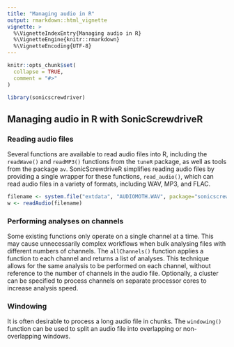 ```yaml
---
title: "Managing audio in R"
output: rmarkdown::html_vignette
vignette: >
  %\VignetteIndexEntry{Managing audio in R}
  %\VignetteEngine{knitr::rmarkdown}
  %\VignetteEncoding{UTF-8}
---
```


```r
knitr::opts_chunk$set(
  collapse = TRUE,
  comment = "#>"
)
```

```r
library(sonicscrewdriver)
```

## Managing audio in R with SonicScrewdriveR

### Reading audio files
Several functions are available to read audio files into R, including the `readWave()` and `readMP3()` functions from the `tuneR` package, as well as tools from the package `av`. SonicScrewdriveR simplifies reading audio files by providing a single wrapper for these functions, `read_audio()`, which can read audio files in a variety of formats, including WAV, MP3, and FLAC. 

```r
filename <- system.file("extdata", "AUDIOMOTH.WAV", package="sonicscrewdriver")
w <- readAudio(filename)
```

### Performing analyses on channels

Some existing functions only operate on a single channel at a time. This may cause unnecessarily complex workflows when bulk analysing files with different numbers of channels. The `allChannels()` function applies a function to each channel and returns a list of analyses. This technique allows for the same analysis to be performed on each channel, without reference to the number of channels in the audio file. Optionally, a cluster can be specified to process channels on separate processor cores to increase analysis speed.

### Windowing

It is often desirable to process a long audio file in chunks. The `windowing()` function can be used to split an audio file into overlapping or non-overlapping windows.
